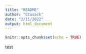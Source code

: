 ```yaml
---
title: "README"
author: "CCusack"
date: "2/11/2022"
output: html_document
---
```


```r
knitr::opts_chunk$set(echo = TRUE)
```

test

